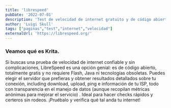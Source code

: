 ```yaml
---
title: 'librespeed'
pubDate: '2022-07-01'
description: 'Test de velocidad de internet gratuito y de código abierto para medir tu conexión.'
author: 'Luigi Skull'
tags: ["paginas","test","internet","velocidad"]
externalUrl: 'https://librespeed.org/' 
---
```



### Veamos qué es Krita.


Si buscas una prueba de velocidad de internet confiable y sin complicaciones, LibreSpeed es una opción genial: es de código abierto, totalmente gratis y no requiere Flash, Java ni tecnologías obsoletas. Puedes elegir el servidor que prefieras y obtener resultados detallados sobre tu conexión, including download, upload, ping e información de tu ISP, todo con transparencia en el manejo de datos (aunque recopilan métricas anónimas para mejorar el servicio) . Ideal para hacer checks rápidos y certeros sin rodeos. ¡Pruébalo y verifica qué tal anda tu internet!
